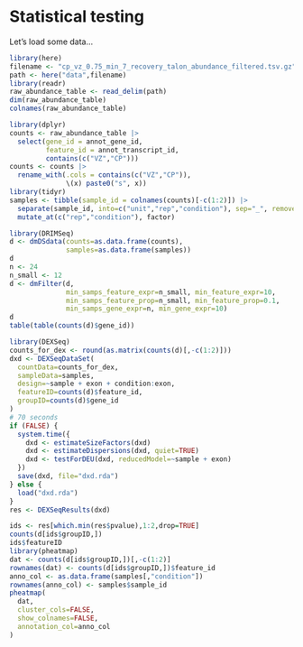 # Statistical testing

Let's load some data...

```r
library(here)
filename <- "cp_vz_0.75_min_7_recovery_talon_abundance_filtered.tsv.gz"
path <- here("data",filename)
library(readr)
raw_abundance_table <- read_delim(path)
dim(raw_abundance_table)
colnames(raw_abundance_table)
```

```r
library(dplyr)
counts <- raw_abundance_table |>
  select(gene_id = annot_gene_id,
         feature_id = annot_transcript_id,
         contains(c("VZ","CP")))
counts <- counts |>
  rename_with(.cols = contains(c("VZ","CP")),
              \(x) paste0("s", x))
library(tidyr)
samples <- tibble(sample_id = colnames(counts)[-c(1:2)]) |>
  separate(sample_id, into=c("unit","rep","condition"), sep="_", remove=FALSE) |>
  mutate_at(c("rep","condition"), factor)
```

```r
library(DRIMSeq)
d <- dmDSdata(counts=as.data.frame(counts),
              samples=as.data.frame(samples))
d
n <- 24
n_small <- 12
d <- dmFilter(d,
              min_samps_feature_expr=n_small, min_feature_expr=10,
              min_samps_feature_prop=n_small, min_feature_prop=0.1,
              min_samps_gene_expr=n, min_gene_expr=10)
d
table(table(counts(d)$gene_id))
```

```r
library(DEXSeq)
counts_for_dex <- round(as.matrix(counts(d)[,-c(1:2)]))
dxd <- DEXSeqDataSet(
  countData=counts_for_dex,
  sampleData=samples,
  design=~sample + exon + condition:exon,
  featureID=counts(d)$feature_id,
  groupID=counts(d)$gene_id
)
# 70 seconds
if (FALSE) {
  system.time({
    dxd <- estimateSizeFactors(dxd)
    dxd <- estimateDispersions(dxd, quiet=TRUE)
    dxd <- testForDEU(dxd, reducedModel=~sample + exon)
  })
  save(dxd, file="dxd.rda")
} else {
  load("dxd.rda")
}
res <- DEXSeqResults(dxd)
```

```r
ids <- res[which.min(res$pvalue),1:2,drop=TRUE]
counts(d[ids$groupID,])
ids$featureID
library(pheatmap)
dat <- counts(d[ids$groupID,])[,-c(1:2)]
rownames(dat) <- counts(d[ids$groupID,])$feature_id
anno_col <- as.data.frame(samples[,"condition"])
rownames(anno_col) <- samples$sample_id
pheatmap(
  dat,
  cluster_cols=FALSE,
  show_colnames=FALSE,
  annotation_col=anno_col
)
```
